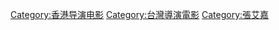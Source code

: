 [[Category:香港导演电影|Category:香港导演电影]]
[[Category:台灣導演電影|Category:台灣導演電影]]
[[Category:張艾嘉|Category:張艾嘉]]